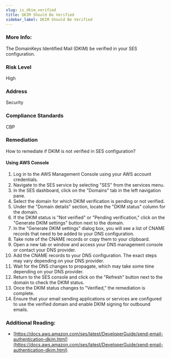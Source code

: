 ```yaml
---
slug: is_dkim_verified
title: DKIM Should Be Verified
sidebar_label: DKIM Should Be Verified
---
```


### More Info:

The DomainKeys Identified Mail (DKIM) be verified in your SES configuration.

### Risk Level

High

### Address

Security

### Compliance Standards

CBP

### Remediation

How to remediate if DKIM is not verified in SES configuration?

#### Using AWS Console

1. Log in to the AWS Management Console using your AWS account credentials.
2. Navigate to the SES service by selecting "SES" from the services menu.
3. In the SES dashboard, click on the "Domains" tab in the left navigation pane.
4. Select the domain for which DKIM verification is pending or not verified.
5. Under the "Domain details" section, locate the "DKIM status" column for the domain.
6. If the DKIM status is "Not verified" or "Pending verification," click on the "Generate DKIM settings" button next to the domain.
7. In the "Generate DKIM settings" dialog box, you will see a list of CNAME records that need to be added to your DNS configuration.
8. Take note of the CNAME records or copy them to your clipboard.
9. Open a new tab or window and access your DNS management console or contact your DNS provider.
10. Add the CNAME records to your DNS configuration. The exact steps may vary depending on your DNS provider.
11. Wait for the DNS changes to propagate, which may take some time depending on your DNS provider.
12. Return to the SES console and click on the "Refresh" button next to the domain to check the DKIM status.
13. Once the DKIM status changes to "Verified," the remediation is complete.
14. Ensure that your email sending applications or services are configured to use the verified domain and enable DKIM signing for outbound emails.

### Additional Reading:

- [https://docs.aws.amazon.com/ses/latest/DeveloperGuide/send-email-authentication-dkim.html](https://docs.aws.amazon.com/ses/latest/DeveloperGuide/send-email-authentication-dkim.html) 

